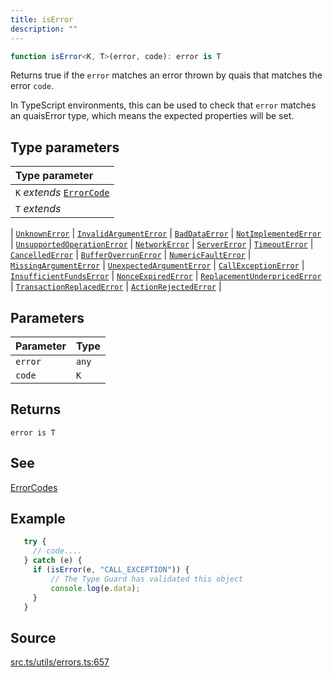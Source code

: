 ```yaml
---
title: isError
description: ""
---
```


```ts
function isError<K, T>(error, code): error is T
```

Returns true if the `error` matches an error thrown by quais
 that matches the error `code`.

 In TypeScript environments, this can be used to check that `error`
 matches an quaisError type, which means the expected properties will
 be set.

## Type parameters

| Type parameter |
| :------ |
| `K` *extends* [`ErrorCode`](/content/type-aliases/ErrorCode.mdx) |
| `T` *extends* 
  \| [`UnknownError`](/content/interfaces/UnknownError.mdx)
  \| [`InvalidArgumentError`](/content/interfaces/InvalidArgumentError.mdx)
  \| [`BadDataError`](/content/interfaces/BadDataError.mdx)
  \| [`NotImplementedError`](/content/interfaces/NotImplementedError.mdx)
  \| [`UnsupportedOperationError`](/content/interfaces/UnsupportedOperationError.mdx)
  \| [`NetworkError`](/content/interfaces/NetworkError.mdx)
  \| [`ServerError`](/content/interfaces/ServerError.mdx)
  \| [`TimeoutError`](/content/interfaces/TimeoutError.mdx)
  \| [`CancelledError`](/content/interfaces/CancelledError.mdx)
  \| [`BufferOverrunError`](/content/interfaces/BufferOverrunError.mdx)
  \| [`NumericFaultError`](/content/interfaces/NumericFaultError.mdx)
  \| [`MissingArgumentError`](/content/interfaces/MissingArgumentError.mdx)
  \| [`UnexpectedArgumentError`](/content/interfaces/UnexpectedArgumentError.mdx)
  \| [`CallExceptionError`](/content/interfaces/CallExceptionError.mdx)
  \| [`InsufficientFundsError`](/content/interfaces/InsufficientFundsError.mdx)
  \| [`NonceExpiredError`](/content/interfaces/NonceExpiredError.mdx)
  \| [`ReplacementUnderpricedError`](/content/interfaces/ReplacementUnderpricedError.mdx)
  \| [`TransactionReplacedError`](/content/interfaces/TransactionReplacedError.mdx)
  \| [`ActionRejectedError`](/content/interfaces/ActionRejectedError.mdx) |

## Parameters

| Parameter | Type |
| :------ | :------ |
| `error` | `any` |
| `code` | `K` |

## Returns

`error is T`

## See

[ErrorCodes](api:ErrorCode)

## Example

```ts
   try {
     // code....
   } catch (e) {
     if (isError(e, "CALL_EXCEPTION")) {
         // The Type Guard has validated this object
         console.log(e.data);
     }
   }
 ```

## Source

[src.ts/utils/errors.ts:657](https://github.com/dominant-strategies/quais-6.js/blob/3f482dd134064d41657ff7dc9ba8162f741c9c83/src.ts/utils/errors.ts#L657)
